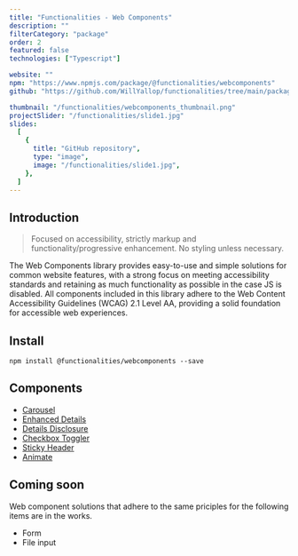 ```yaml
---
title: "Functionalities - Web Components"
description: ""
filterCategory: "package"
order: 2
featured: false
technologies: ["Typescript"]

website: ""
npm: "https://www.npmjs.com/package/@functionalities/webcomponents"
github: "https://github.com/WillYallop/functionalities/tree/main/packages/webcomponents"

thumbnail: "/functionalities/webcomponents_thumbnail.png"
projectSlider: "/functionalities/slide1.jpg"
slides:
  [
    {
      title: "GitHub repository",
      type: "image",
      image: "/functionalities/slide1.jpg",
    },
  ]
---
```


## Introduction

> Focused on accessibility, strictly markup and functionality/progressive enhancement. No styling unless necessary.

The Web Components library provides easy-to-use and simple solutions for common website features, with a strong focus on meeting accessibility standards and retaining as much functionality as possible in the case JS is disabled. All components included in this library adhere to the Web Content Accessibility Guidelines (WCAG) 2.1 Level AA, providing a solid foundation for accessible web experiences.

## Install

```
npm install @functionalities/webcomponents --save
```

## Components

- [Carousel](https://github.com/WillYallop/functionalities/tree/main/packages/webcomponents/src/components/carousel)
- [Enhanced Details](https://github.com/WillYallop/functionalities/tree/main/packages/webcomponents/src/components/enhanced-details)
- [Details Disclosure](https://github.com/WillYallop/functionalities/tree/main/packages/webcomponents/src/components/detail-disclosure)
- [Checkbox Toggler](https://github.com/WillYallop/functionalities/tree/main/packages/webcomponents/src/components/checkbox-toggler)
- [Sticky Header](https://github.com/WillYallop/functionalities/tree/main/packages/webcomponents/src/components/sticky-header)
- [Animate](https://github.com/WillYallop/functionalities/tree/main/packages/webcomponents/src/components/animate)

## Coming soon

Web component solutions that adhere to the same priciples for the following items are in the works.

- Form
- File input
